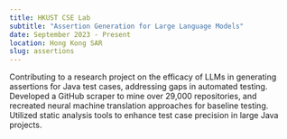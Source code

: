 ```yaml
---
title: HKUST CSE Lab
subtitle: "Assertion Generation for Large Language Models"
date: September 2023 - Present
location: Hong Kong SAR
slug: assertions
---
```


Contributing to a research project on the efficacy of LLMs in generating assertions for Java test cases, addressing gaps in automated testing.
Developed a GitHub scraper to mine over 29,000 repositories, and recreated neural machine translation approaches for baseline testing. Utilized static analysis tools to enhance test case precision in large Java projects.
